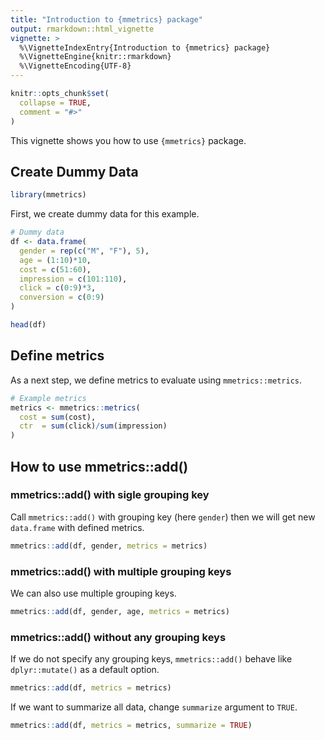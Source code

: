 ```yaml
---
title: "Introduction to {mmetrics} package"
output: rmarkdown::html_vignette
vignette: >
  %\VignetteIndexEntry{Introduction to {mmetrics} package}
  %\VignetteEngine{knitr::rmarkdown}
  %\VignetteEncoding{UTF-8}
---
```


```r
knitr::opts_chunk$set(
  collapse = TRUE,
  comment = "#>"
)
```


This vignette shows you how to use `{mmetrics}` package.

## Create Dummy Data
```r
library(mmetrics)
```

First, we create dummy data for this example.
```r
# Dummy data
df <- data.frame(
  gender = rep(c("M", "F"), 5),
  age = (1:10)*10,
  cost = c(51:60),
  impression = c(101:110),
  click = c(0:9)*3,
  conversion = c(0:9)
)

head(df)
```

## Define metrics
As a next step, we define metrics to evaluate using `mmetrics::metrics`. 
```r
# Example metrics
metrics <- mmetrics::metrics(
  cost = sum(cost),
  ctr  = sum(click)/sum(impression)
)
```

## How to use mmetrics::add() 

### mmetrics::add() with sigle grouping key
Call `mmetrics::add()` with grouping key (here `gender`) then we will get new `data.frame` with defined metrics.
```r
mmetrics::add(df, gender, metrics = metrics)
```

### mmetrics::add() with multiple grouping keys
We can also use multiple grouping keys.
```r
mmetrics::add(df, gender, age, metrics = metrics)
```

### mmetrics::add() without any grouping keys
If we do not specify any grouping keys, `mmetrics::add()` behave like `dplyr::mutate()` as a default option.
```r
mmetrics::add(df, metrics = metrics)
```

If we want to summarize all data, change `summarize` argument to `TRUE`.
```r
mmetrics::add(df, metrics = metrics, summarize = TRUE)
```
